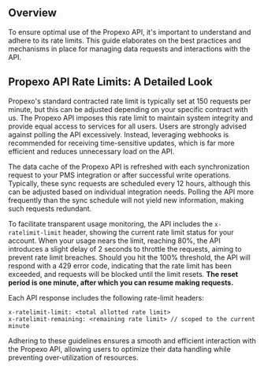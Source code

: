 ## Overview

To ensure optimal use of the Propexo API, it's important to understand and adhere to its rate limits. This guide elaborates on the best practices and mechanisms in place for managing data requests and interactions with the API.

## Propexo API Rate Limits: A Detailed Look

Propexo's standard contracted rate limit is typically set at 150 requests per minute, but this can be adjusted depending on your specific contract with us. The Propexo API imposes this rate limit to maintain system integrity and provide equal access to services for all users. Users are strongly advised against polling the API excessively. Instead, leveraging webhooks is recommended for receiving time-sensitive updates, which is far more efficient and reduces unnecessary load on the API.

The data cache of the Propexo API is refreshed with each synchronization request to your PMS integration or after successful write operations. Typically, these sync requests are scheduled every 12 hours, although this can be adjusted based on individual integration needs. Polling the API more frequently than the sync schedule will not yield new information, making such requests redundant.

To facilitate transparent usage monitoring, the API includes the `x-ratelimit-limit` header, showing the current rate limit status for your account. When your usage nears the limit, reaching 80%, the API introduces a slight delay of 2 seconds to throttle the requests, aiming to prevent rate limit breaches. Should you hit the 100% threshold, the API will respond with a 429 error code, indicating that the rate limit has been exceeded, and requests will be blocked until the limit resets. **The reset period is one minute, after which you can resume making requests.**

Each API response includes the following rate-limit headers:
```
x-ratelimit-limit: <total allotted rate limit>
x-ratelimit-remaining: <remaining rate limit> // scoped to the current minute
```

Adhering to these guidelines ensures a smooth and efficient interaction with the Propexo API, allowing users to optimize their data handling while preventing over-utilization of resources.
